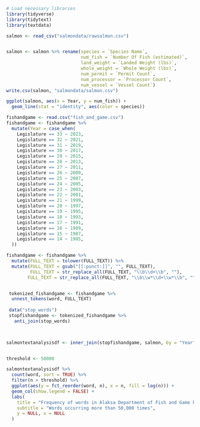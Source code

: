 ```r


# Load necessary libraries
library(tidyverse)
library(tidytext)
library(textdata)

```


```r
salmon <- read_csv("salmondata/rawsalmon.csv")


salmon <- salmon %>% rename(species = `Species Name`,
                            num_fish = `Number Of Fish (estimated)`,
                            land_weight = `Landed Weight (lbs)`,
                            whole_weight = `Whole Weight (lbs)`,
                            num_permit = `Permit Count`,
                            num_processor = `Processor Count`,
                            num_vessel = `Vessel Count`)
write.csv(salmon, "salmondata/salmon.csv")
```

```r
ggplot(salmon, aes(x = Year, y = num_fish)) +
  geom_line(stat = "identity", aes(color = species))
```


```r
fishandgame <- read.csv("fish_and_game.csv")
fishandgame <- fishandgame %>%
  mutate(Year = case_when(
    Legislature == 33 ~ 2023,
    Legislature == 32 ~ 2021,
    Legislature == 31 ~ 2019,
    Legislature == 30 ~ 2017,
    Legislature == 29 ~ 2015,
    Legislature == 28 ~ 2013,
    Legislature == 27 ~ 2011,
    Legislature == 26 ~ 2009,
    Legislature == 25 ~ 2007,
    Legislature == 24 ~ 2005,
    Legislature == 23 ~ 2003,
    Legislature == 22 ~ 2001,
    Legislature == 21 ~ 1999,
    Legislature == 20 ~ 1997,
    Legislature == 19 ~ 1995,
    Legislature == 18 ~ 1993,
    Legislature == 17 ~ 1991,
    Legislature == 16 ~ 1989,
    Legislature == 15 ~ 1987,
    Legislature == 14 ~ 1985,
  ))

```

```r

fishandgame <- fishandgame %>%
  mutate(FULL_TEXT = tolower(FULL_TEXT)) %>%
  mutate(FULL_TEXT = gsub("[[:punct:]]", "", FULL_TEXT),
         FULL_TEXT = str_replace_all(FULL_TEXT, "\\b\\d+\\b", ""),
        FULL_TEXT = str_replace_all(FULL_TEXT, "\\b\\w*\\d+\\w*\\b", ""))


 tokenized_fishandgame <- fishandgame %>%
  unnest_tokens(word, FULL_TEXT)
 
 data("stop_words")
 stopfishandgame <- tokenized_fishandgame %>%
   anti_join(stop_words)
 


salmontextanalysisdf <- inner_join(stopfishandgame, salmon, by = "Year")


threshold <- 50000

salmontextanalysisdf %>%
  count(word, sort = TRUE) %>%
  filter(n > threshold) %>%
  ggplot(aes(y = fct_reorder(word, n), x = n, fill = log(n))) +
  geom_col(show.legend = FALSE) +
  labs(
    title = "Frequency of words in Alaksa Department of Fish and Game bills",
    subtitle = "Words occurring more than 50,000 times",
    y = NULL, x = NULL
  )


```

